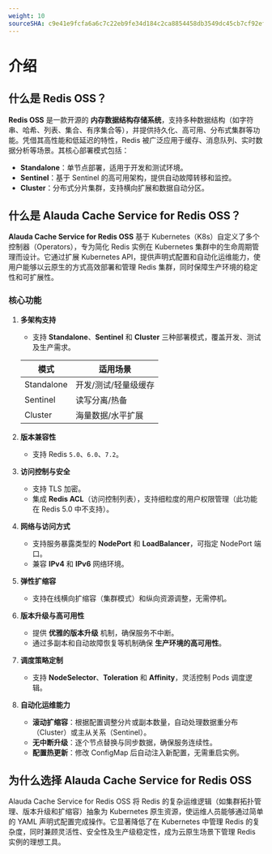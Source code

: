 ```yaml
---
weight: 10
sourceSHA: c9e41e9fcfa6a6c7c22eb9fe34d184c2ca8854458db3549dc45cb7cf92ef2f5c
---
```


# 介绍

## 什么是 Redis OSS？

**Redis OSS** 是一款开源的 **内存数据结构存储系统**，支持多种数据结构（如字符串、哈希、列表、集合、有序集合等），并提供持久化、高可用、分布式集群等功能。凭借其高性能和低延迟的特性，Redis 被广泛应用于缓存、消息队列、实时数据分析等场景。其核心部署模式包括：
- **Standalone**：单节点部署，适用于开发和测试环境。
- **Sentinel**：基于 Sentinel 的高可用架构，提供自动故障转移和监控。
- **Cluster**：分布式分片集群，支持横向扩展和数据自动分区。

## 什么是 Alauda Cache Service for Redis OSS？

**Alauda Cache Service for Redis OSS** 基于 Kubernetes（K8s）自定义了多个控制器（Operators），专为简化 Redis 实例在 Kubernetes 集群中的生命周期管理而设计。它通过扩展 Kubernetes API，提供声明式配置和自动化运维能力，使用户能够以云原生的方式高效部署和管理 Redis 集群，同时保障生产环境的稳定性和可扩展性。

### 核心功能

1. **多架构支持**
   - 支持 **Standalone**、**Sentinel** 和 **Cluster** 三种部署模式，覆盖开发、测试及生产需求。

   | 模式         | 适用场景                        |
   |--------------|-------------------------------|
   | Standalone   | 开发/测试/轻量级缓存              |
   | Sentinel     | 读写分离/热备                    |
   | Cluster      | 海量数据/水平扩展                |

2. **版本兼容性**
   - 支持 Redis `5.0`、`6.0`、`7.2`。

3. **访问控制与安全**
   - 支持 TLS 加密。
   - 集成 **Redis ACL**（访问控制列表），支持细粒度的用户权限管理（此功能在 Redis 5.0 中不支持）。

4. **网络与访问方式**
   - 支持服务暴露类型的 **NodePort** 和 **LoadBalancer**，可指定 NodePort 端口。
   - 兼容 **IPv4** 和 **IPv6** 网络环境。

5. **弹性扩缩容**
   - 支持在线横向扩缩容（集群模式）和纵向资源调整，无需停机。

6. **版本升级与高可用性**
   - 提供 **优雅的版本升级** 机制，确保服务不中断。
   - 通过多副本和自动故障恢复等机制确保 **生产环境的高可用性**。

7. **调度策略定制**
   - 支持 **NodeSelector**、**Toleration** 和 **Affinity**，灵活控制 Pods 调度逻辑。

8. **自动化运维能力**
   - ​**滚动扩缩容**：根据配置调整分片或副本数量，自动处理数据重分布（Cluster）或主从关系（Sentinel）。
   - ​**无中断升级**：逐个节点替换与同步数据，确保服务连续性。
   - ​**配置热更新**：修改 ConfigMap 后自动注入新配置，无需重启实例。

## 为什么选择 Alauda Cache Service for Redis OSS

Alauda Cache Service for Redis OSS 将 Redis 的复杂运维逻辑（如集群拓扑管理、版本升级和扩缩容）抽象为 Kubernetes 原生资源，使运维人员能够通过简单的 YAML 声明式配置完成操作。它显著降低了在 Kubernetes 中管理 Redis 的复杂度，同时兼顾灵活性、安全性及生产级稳定性，成为云原生场景下管理 Redis 实例的理想工具。
